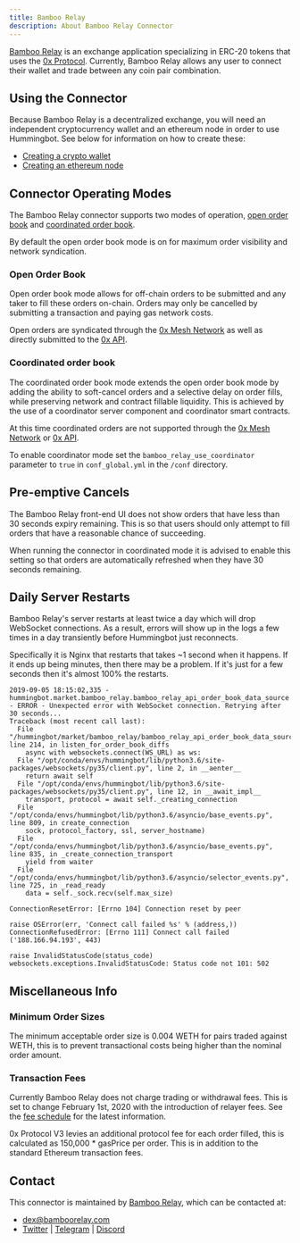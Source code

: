 ```yaml
---
title: Bamboo Relay
description: About Bamboo Relay Connector
---
```


[Bamboo Relay](https://bamboorelay.com/) is an exchange application specializing in ERC-20 tokens that uses the [0x Protocol](https://0x.org/).
Currently, Bamboo Relay allows any user to connect their wallet and trade between any coin pair combination.

## Using the Connector

Because Bamboo Relay is a decentralized exchange, you will need an independent cryptocurrency wallet and an ethereum node in order to use Hummingbot. See below for information on how to create these:

- [Creating a crypto wallet](/operation/key-wallet-nodes/#create-a-wallet-in-metamask.io)
- [Creating an ethereum node](/operation/key-wallet-nodes/#setup-ethereum-node)

## Connector Operating Modes

The Bamboo Relay connector supports two modes of operation, [open order book](https://0x.org/wiki#Open-Orderbook) and [coordinated order book](https://github.com/0xProject/0x-protocol-specification/blob/master/v2/coordinator-specification.md).

By default the open order book mode is on for maximum order visibility and network syndication.

### Open Order Book

Open order book mode allows for off-chain orders to be submitted and any taker to fill these orders on-chain.
Orders may only be cancelled by submitting a transaction and paying gas network costs.

Open orders are syndicated through the [0x Mesh Network](https://0x-org.gitbook.io/mesh/) as well as directly submitted to the [0x API](https://0x.org/docs/api).

### Coordinated order book

The coordinated order book mode extends the open order book mode by adding the ability to soft-cancel orders and a selective delay on order fills, while preserving network and contract fillable liquidity.
This is achieved by the use of a coordinator server component and coordinator smart contracts.

At this time coordinated orders are not supported through the [0x Mesh Network](https://0x-org.gitbook.io/mesh/) or [0x API](https://0x.org/docs/api).

To enable coordinator mode set the `bamboo_relay_use_coordinator` parameter to `true` in `conf_global.yml` in the `/conf` directory.

## Pre-emptive Cancels

The Bamboo Relay front-end UI does not show orders that have less than 30 seconds expiry remaining. This is so that users should only attempt to fill orders that have a reasonable chance of succeeding.

When running the connector in coordinated mode it is advised to enable this setting so that orders are automatically refreshed when they have 30 seconds remaining.

## Daily Server Restarts

Bamboo Relay's server restarts at least twice a day which will drop WebSocket connections. As a result, errors will show up in the logs a few times in a day transiently before Hummingbot just reconnects.

Specifically it is Nginx that restarts that takes ~1 second when it happens. If it ends up being minutes, then there may be a problem. If it's just for a few seconds then it's almost 100% the restarts.

```
2019-09-05 18:15:02,335 - hummingbot.market.bamboo_relay.bamboo_relay_api_order_book_data_source - ERROR - Unexpected error with WebSocket connection. Retrying after 30 seconds...
Traceback (most recent call last):
  File "/hummingbot/market/bamboo_relay/bamboo_relay_api_order_book_data_source.py", line 214, in listen_for_order_book_diffs
    async with websockets.connect(WS_URL) as ws:
  File "/opt/conda/envs/hummingbot/lib/python3.6/site-packages/websockets/py35/client.py", line 2, in __aenter__
    return await self
  File "/opt/conda/envs/hummingbot/lib/python3.6/site-packages/websockets/py35/client.py", line 12, in __await_impl__
    transport, protocol = await self._creating_connection
  File "/opt/conda/envs/hummingbot/lib/python3.6/asyncio/base_events.py", line 809, in create_connection
    sock, protocol_factory, ssl, server_hostname)
  File "/opt/conda/envs/hummingbot/lib/python3.6/asyncio/base_events.py", line 835, in _create_connection_transport
    yield from waiter
  File "/opt/conda/envs/hummingbot/lib/python3.6/asyncio/selector_events.py", line 725, in _read_ready
    data = self._sock.recv(self.max_size)

ConnectionResetError: [Errno 104] Connection reset by peer

raise OSError(err, 'Connect call failed %s' % (address,))
ConnectionRefusedError: [Errno 111] Connect call failed ('188.166.94.193', 443)

raise InvalidStatusCode(status_code)
websockets.exceptions.InvalidStatusCode: Status code not 101: 502
```

## Miscellaneous Info

### Minimum Order Sizes

The minimum acceptable order size is 0.004 WETH for pairs traded against WETH, this is to prevent transactional costs being higher than the nominal order amount.

### Transaction Fees

Currently Bamboo Relay does not charge trading or withdrawal fees. This is set to change February 1st, 2020 with the introduction of relayer fees. See the [fee schedule](https://bamboorelay.com/fees) for the latest information.

0x Protocol V3 levies an additional protocol fee for each order filled, this is calculated as 150,000 \* gasPrice per order.
This is in addition to the standard Ethereum transaction fees.

## Contact

This connector is maintained by [Bamboo Relay](https://bamboorelay.com), which can be contacted at:

- [dex@bamboorelay.com](mailto:dex@bamboorelay.com)
- [Twitter](https://twitter.com/bamboorelay) | [Telegram](https://t.me/bamboorelay) | [Discord](https://discord.gg/6tMFa5E)
